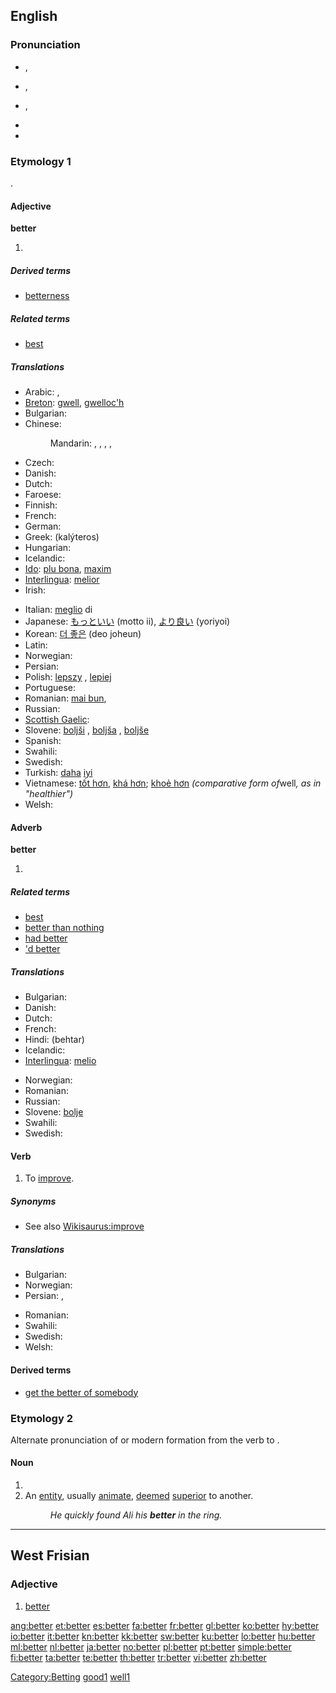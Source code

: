 {{wikipedia|dab=better}}
==English==

{{rank|going|knew|seen|207|better|name|among|done}}

===Pronunciation===
* {{a|RP}} {{IPA|/ˈbɛt.ə/}}, {{SAMPA|/"bEt.@/}}
* {{a|AusE}} {{IPA|/ˈbet.ə/}}, {{SAMPA|/"bet.@/}}
* {{a|GenAm}} {{IPA|/ˈbɛt.ɚ/|/ˈbɛɾ.ɚ/}}, {{SAMPA|/"bEt.@`/|/"bEr.@`/}}
*: {{audio|en-us-better.ogg|Audio (US)}}
* {{rhymes|ɛtə(r)}}
* {{hyphenation|bet|ter}}

===Etymology 1===
{{etyl|ang}} {{term|betera|lang=ang}}.

====Adjective====
'''better'''

# {{comparative of|[[good]] or [[well]]|lang=English|POS=adjective}}

=====Derived terms=====
* [[betterness]]

=====Related terms=====
* [[best]]

=====Translations=====
{{trans-top|comparative of the adjectives ''good'' or ''well''}}
* Arabic: {{t|ar|أفضل|tr='áfDal}},  {{t-|ar|أحسن|tr='áHsan}}
* [[Breton]]: [[gwell]], [[gwelloc'h]]
* Bulgarian: {{t|bg|по-добър}}
* Chinese:
*: Mandarin: {{t|cmn|比較好的|sc=Hani}},  {{t|cmn|比较好的|tr=bǐjiào hǎo-de|sc=Hani}},  {{t|cmn|更好|tr=gèng hǎo|sc=Hani}},  {{t|cmn|較好的|sc=Hani}},  {{t|cmn|较好的|tr=jiào hǎo-de|sc=Hani}}
* Czech: {{t+|cs|lepší}}
* Danish: {{t-|da|bedre}}
* Dutch: {{t+|nl|beter}}
* Faroese: {{t-|fo|betri|xs=Faroese}}
* Finnish: {{t+|fi|parempi}}
* French: {{t+|fr|meilleur}}
* German: {{t+|de|besser}}
* Greek: {{t+|el|καλύτερος|m}} (kalýteros)
* Hungarian: {{t+|hu|jobb}}
* Icelandic: {{t+|is|betri}}
* [[Ido]]: [[plu bona]], [[maxim]]
* [[Interlingua]]: [[melior]]
* Irish: {{t-|ga|fearr|xs=Irish}}
{{trans-mid}}
* Italian: [[meglio]] di
* Japanese: [[もっと]][[いい]] (motto ii), [[より良い]] (yoriyoi)
* Korean: [[더 좋은]] (deo joheun)
* Latin: {{t-|la|melior}}
* Norwegian: {{t+|no|bedre}}
* Persian: {{t+|fa|بهتر|alt=بِهتَر|tr=behtær|xs=Persian}}
* Polish: [[lepszy]] {{pos_a}} {{m}}, [[lepiej]] {{pos_adv}}
* Portuguese: {{t+|pt|melhor}}
* Romanian: [[mai bun]],  {{t|ro|mai bine}}
* Russian: {{t+|ru|лучше|tr=lúčše}}
* [[Scottish Gaelic]]: {{t-|gd|feàrr|xs=Scottish Gaelic}}
* Slovene: [[boljši]] {{m}}, [[boljša]] {{f}}, [[boljše]] {{n}}
* Spanish: {{t+|es|mejor}}
* Swahili: {{t+|sw|bora|xs=Swahili}}
* Swedish: {{t+|sv|bättre}}
* Turkish: [[daha]] [[iyi]]
* Vietnamese: [[tốt hơn]], [[khá hơn]]; [[khoẻ hơn]] ''(comparative form of ''well'', as in "healthier")''
* Welsh: {{t-|cy|gwell|xs=Welsh}}
{{trans-bottom}}

====Adverb====
'''better'''

# {{comparative of|[[well]]|lang=English|POS=adverb}}

=====Related terms=====
* [[best]]
* [[better than nothing]]
* [[had better]]
* [['d better]]

=====Translations=====
{{trans-top|comparative form of the adverb ''well''}}
* Bulgarian: {{t|bg|по-добре}}
* Danish: {{t|da|bedre}}
* Dutch: {{t+|nl|beter}}
* French: {{t+|fr|mieux}}
* Hindi: (behtar)
* Icelandic: {{t+|is|betur}}
* [[Interlingua]]: [[melio]]
{{trans-mid}}
* Norwegian: {{t+|no|bedre}}
* Romanian: {{t|ro|mai bine}}
* Russian: {{t+|ru|лучше|tr=lúčše}}
* Slovene: [[bolje]]
* Swahili: {{t+|sw|bora|xs=Swahili}}
* Swedish: {{t+|sv|bättre}}
{{trans-bottom}}

====Verb====
{{en-verb|betters|bettering|bettered|bettered}}

# To [[improve]].

=====Synonyms=====
* See also [[Wikisaurus:improve]]

=====Translations=====
{{trans-top|to improve}}
* Bulgarian: {{t|bg|подобрявам}}
* Norwegian: {{t|no|forbedre}}
* Persian: {{t|fa|بهبودن|xs=Persian}}, {{t|fa|بهبودی|xs=Persian}}
{{trans-mid}}
* Romanian: {{t+|ro|îmbunătăţi}}
* Swahili: {{t+|sw|bora|xs=Swahili}}
* Swedish: {{t+|sv|förbättra}}
* Welsh: {{t|cy|gwella|xs=Welsh}}
{{trans-bottom}}

====Derived terms====
* [[get the better of somebody]]

===Etymology 2===
Alternate pronunciation of {{term|bettor}} or modern formation from the verb to {{term|bet}}.

====Noun====
{{en-noun}}

# {{alternative spelling of|[[bettor]]}}
# An [[entity]], usually [[animate]], [[deemed]] [[superior]] to another.
#: ''He quickly found Ali his '''better''' in the ring.''

[[Category:Betting]]
[[Category:English suppletive adjective paradigms|good1]]
[[Category:English suppletive adverb paradigms|well1]]

----

==West Frisian==

===Adjective===
{{infl|fy|adjective}}

# [[#English|better]]

[[ang:better]]
[[et:better]]
[[es:better]]
[[fa:better]]
[[fr:better]]
[[gl:better]]
[[ko:better]]
[[hy:better]]
[[io:better]]
[[it:better]]
[[kn:better]]
[[kk:better]]
[[sw:better]]
[[ku:better]]
[[lo:better]]
[[hu:better]]
[[ml:better]]
[[nl:better]]
[[ja:better]]
[[no:better]]
[[pl:better]]
[[pt:better]]
[[simple:better]]
[[fi:better]]
[[ta:better]]
[[te:better]]
[[th:better]]
[[tr:better]]
[[vi:better]]
[[zh:better]]